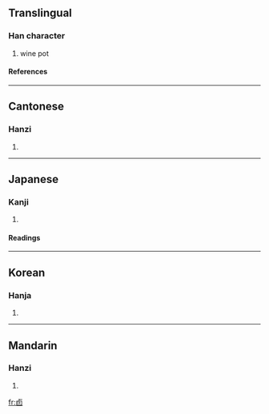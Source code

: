 ==Translingual==
===Han character===
{{Han char|rn=25|rad=卜|as=05|sn=7|four=2160<sub>0</sub>|canj=卜田尸 (YWS)}}
# wine pot
====References====
{{Han ref|kx=0158.060|dkj=02791|dj=0362.070|hdz=10093.150|uh=5363|ud=21347|bh=CA72|bd=51826}}
----
==Cantonese==
===Hanzi===
{{yue-hanzi|jyut=|y=yau5}}
# {{defn|Cantonese}}
----
==Japanese==
===Kanji===
{{ja-kanji|grade=|rs=卜05}}
# {{defn|Japanese}} 
====Readings====
{{ja-readings|on=[[ゆう]] (yū), [[ゆ]] (yu)|kun=[[さけつぼ]] (saketsubo)}}
----
==Korean==
===Hanja===
{{ko-hanja|hangeul=유|rv=yu|mr=yu}}
# {{defn|Korean}}
----
==Mandarin==
===Hanzi===
{{cmn-hanzi|pin=[[yǒu]] (you3)|wg=yu<sup>3</sup>}}
# {{defn|Mandarin}}

[[fr:卣]]